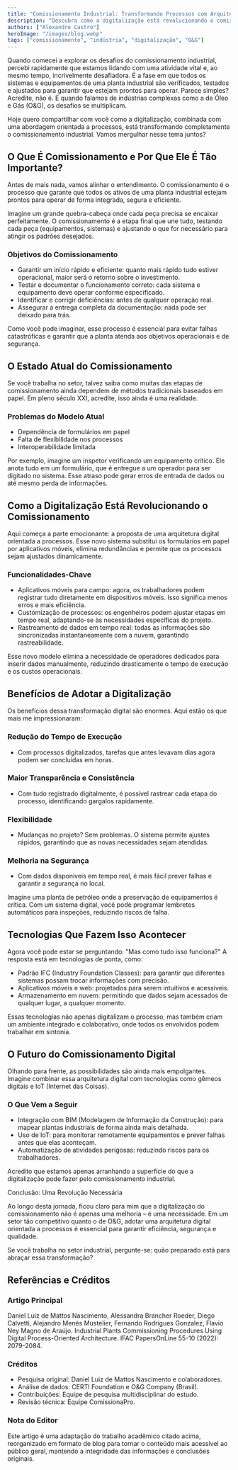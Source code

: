 ```yaml
---
title: "Comissionamento Industrial: Transformando Processos com Arquitetura Digital"
description: "Descubra como a digitalização está revolucionando o comissionamento na indústria de O&G"
authors: ["Alexandre Castro"]
heroImage: "/images/blog.webp"
tags: ["comissionamento", "indústria", "digitalização", "O&G"]
---
```


Quando comecei a explorar os desafios do comissionamento industrial, percebi rapidamente que estamos lidando com uma atividade vital e, ao mesmo tempo, incrivelmente desafiadora. É a fase em que todos os sistemas e equipamentos de uma planta industrial são verificados, testados e ajustados para garantir que estejam prontos para operar. Parece simples? Acredite, não é. E quando falamos de indústrias complexas como a de Óleo e Gás (O&G), os desafios se multiplicam.

Hoje quero compartilhar com você como a digitalização, combinada com uma abordagem orientada a processos, está transformando completamente o comissionamento industrial. Vamos mergulhar nesse tema juntos?

## O Que É Comissionamento e Por Que Ele É Tão Importante?

Antes de mais nada, vamos alinhar o entendimento. O comissionamento é o processo que garante que todos os ativos de uma planta industrial estejam prontos para operar de forma integrada, segura e eficiente.

Imagine um grande quebra-cabeça onde cada peça precisa se encaixar perfeitamente. O comissionamento é a etapa final que une tudo, testando cada peça (equipamentos, sistemas) e ajustando o que for necessário para atingir os padrões desejados.

### Objetivos do Comissionamento

- Garantir um início rápido e eficiente: quanto mais rápido tudo estiver operacional, maior será o retorno sobre o investimento.
- Testar e documentar o funcionamento correto: cada sistema e equipamento deve operar conforme especificado.
- Identificar e corrigir deficiências: antes de qualquer operação real.
- Assegurar a entrega completa da documentação: nada pode ser deixado para trás.

Como você pode imaginar, esse processo é essencial para evitar falhas catastróficas e garantir que a planta atenda aos objetivos operacionais e de segurança.

## O Estado Atual do Comissionamento

Se você trabalha no setor, talvez saiba como muitas das etapas de comissionamento ainda dependem de métodos tradicionais baseados em papel. Em pleno século XXI, acredite, isso ainda é uma realidade.

### Problemas do Modelo Atual

- Dependência de formulários em papel
- Falta de flexibilidade nos processos
- Interoperabilidade limitada

Por exemplo, imagine um inspetor verificando um equipamento crítico. Ele anota tudo em um formulário, que é entregue a um operador para ser digitado no sistema. Esse atraso pode gerar erros de entrada de dados ou até mesmo perda de informações.

## Como a Digitalização Está Revolucionando o Comissionamento

Aqui começa a parte emocionante: a proposta de uma arquitetura digital orientada a processos. Esse novo sistema substitui os formulários em papel por aplicativos móveis, elimina redundâncias e permite que os processos sejam ajustados dinamicamente.

### Funcionalidades-Chave

- Aplicativos móveis para campo: agora, os trabalhadores podem registrar tudo diretamente em dispositivos móveis. Isso significa menos erros e mais eficiência.
- Customização de processos: os engenheiros podem ajustar etapas em tempo real, adaptando-se às necessidades específicas do projeto.
- Rastreamento de dados em tempo real: todas as informações são sincronizadas instantaneamente com a nuvem, garantindo rastreabilidade.

Esse novo modelo elimina a necessidade de operadores dedicados para inserir dados manualmente, reduzindo drasticamente o tempo de execução e os custos operacionais.

## Benefícios de Adotar a Digitalização

Os benefícios dessa transformação digital são enormes. Aqui estão os que mais me impressionaram:

### Redução do Tempo de Execução

- Com processos digitalizados, tarefas que antes levavam dias agora podem ser concluídas em horas.

### Maior Transparência e Consistência

- Com tudo registrado digitalmente, é possível rastrear cada etapa do processo, identificando gargalos rapidamente.

### Flexibilidade

- Mudanças no projeto? Sem problemas. O sistema permite ajustes rápidos, garantindo que as novas necessidades sejam atendidas.

### Melhoria na Segurança

- Com dados disponíveis em tempo real, é mais fácil prever falhas e garantir a segurança no local.

Imagine uma planta de petróleo onde a preservação de equipamentos é crítica. Com um sistema digital, você pode programar lembretes automáticos para inspeções, reduzindo riscos de falha.

## Tecnologias Que Fazem Isso Acontecer

Agora você pode estar se perguntando: "Mas como tudo isso funciona?" A resposta está em tecnologias de ponta, como:

- Padrão IFC (Industry Foundation Classes): para garantir que diferentes sistemas possam trocar informações com precisão.
- Aplicativos móveis e web: projetados para serem intuitivos e acessíveis.
- Armazenamento em nuvem: permitindo que dados sejam acessados de qualquer lugar, a qualquer momento.

Essas tecnologias não apenas digitalizam o processo, mas também criam um ambiente integrado e colaborativo, onde todos os envolvidos podem trabalhar em sintonia.

## O Futuro do Comissionamento Digital

Olhando para frente, as possibilidades são ainda mais empolgantes. Imagine combinar essa arquitetura digital com tecnologias como gêmeos digitais e IoT (Internet das Coisas).

### O Que Vem a Seguir

- Integração com BIM (Modelagem de Informação da Construção): para mapear plantas industriais de forma ainda mais detalhada.
- Uso de IoT: para monitorar remotamente equipamentos e prever falhas antes que elas aconteçam.
- Automatização de atividades perigosas: reduzindo riscos para os trabalhadores.

Acredito que estamos apenas arranhando a superfície do que a digitalização pode fazer pelo comissionamento industrial.

Conclusão: Uma Revolução Necessária

Ao longo desta jornada, ficou claro para mim que a digitalização do comissionamento não é apenas uma melhoria – é uma necessidade. Em um setor tão competitivo quanto o de O&G, adotar uma arquitetura digital orientada a processos é essencial para garantir eficiência, segurança e qualidade.

Se você trabalha no setor industrial, pergunte-se: quão preparado está para abraçar essa transformação?

## Referências e Créditos

### Artigo Principal

Daniel Luiz de Mattos Nascimento, Alessandra Brancher Roeder, Diego Calvetti, Alejandro Menés Mustelier, Fernando Rodrigues Gonzalez, Flavio Ney Magno de Araújo. Industrial Plants Commissioning Procedures Using Digital Process-Oriented Architecture. IFAC PapersOnLine 55-10 (2022): 2079-2084.

### Créditos

- Pesquisa original: Daniel Luiz de Mattos Nascimento e colaboradores.
- Análise de dados: CERTI Foundation e O&G Company (Brasil).
- Contribuições: Equipe de pesquisa multidisciplinar do estudo.
- Revisão técnica: Equipe ComissionaPro.

### Nota do Editor

Este artigo é uma adaptação do trabalho acadêmico citado acima, reorganizado em formato de blog para tornar o conteúdo mais acessível ao público geral, mantendo a integridade das informações e conclusões originais.